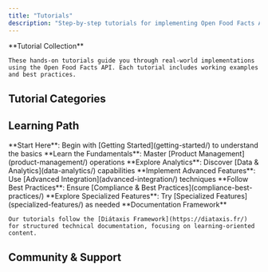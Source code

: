 ```yaml
---
title: "Tutorials"
description: "Step-by-step tutorials for implementing Open Food Facts API features, from basic product retrieval to advanced data analytics and integrations."
---
```



<Callout type="info">
    **Tutorial Collection**

    These hands-on tutorials guide you through real-world implementations using the Open Food Facts API. Each tutorial includes working examples and best practices.

</Callout>

<Card
  href="/docs/Product-Opener/dev/index"
  title="Need Developer Setup?"
  description="For development environment setup, see Developer Guide"
/>

## Tutorial Categories

<Cards>
  <Card
    href="/docs/Product-Opener/tutorials/getting-started/"
    title="Getting Started"
    description="Introduction and foundational tutorials for beginners"
  />
  <Card
    href="/docs/Product-Opener/tutorials/product-management/"
    title="Product Management"
    description="Adding, editing, and managing product data in Open Food Facts"
  />
  <Card
    href="/docs/Product-Opener/tutorials/data-analytics/"
    title="Data & Analytics"
    description="Working with nutrition scores, data analysis, and product comparisons"
  />
  <Card
    href="/docs/Product-Opener/tutorials/advanced-integration/"
    title="Advanced Integration"
    description="Advanced API usage, caching, facets, and complex integrations"
  />
  <Card
    href="/docs/Product-Opener/tutorials/compliance-best-practices/"
    title="Compliance & Best Practices"
    description="Legal compliance, quality controls, and best practices for data contributions"
  />
  <Card
    href="/docs/Product-Opener/tutorials/specialized-features/"
    title="Specialized Features"
    description="Folksonomy engine, product prices, and other specialized functionality"
  />
</Cards>

## Learning Path

<Steps>
  <Step>
    **Start Here**: Begin with [Getting Started](getting-started/) to understand
    the basics
  </Step>
  <Step>
    **Learn the Fundamentals**: Master [Product Management](product-management/)
    operations
  </Step>
  <Step>
    **Explore Analytics**: Discover [Data & Analytics](data-analytics/)
    capabilities
  </Step>
  <Step>
    **Implement Advanced Features**: Use [Advanced
    Integration](advanced-integration/) techniques
  </Step>
  <Step>
    **Follow Best Practices**: Ensure [Compliance & Best
    Practices](compliance-best-practices/)
  </Step>
  <Step>
    **Explore Specialized Features**: Try [Specialized
    Features](specialized-features/) as needed
  </Step>
</Steps>

<Callout type="info">
    **Documentation Framework**

    Our tutorials follow the [Diátaxis Framework](https://diataxis.fr/) for structured technical documentation, focusing on learning-oriented content.

</Callout>

## Community & Support

<Cards>
  <Card
    href="getting-started/get-in-touch-with-openfoodfacts"
    title="Get in Touch"
    description="Connect with the Open Food Facts community"
  />
  <Card
    href="compliance-best-practices/reporting-issues-with-nutripatrol"
    title="Report Issues"
    description="How to report data quality issues"
  />
</Cards>
